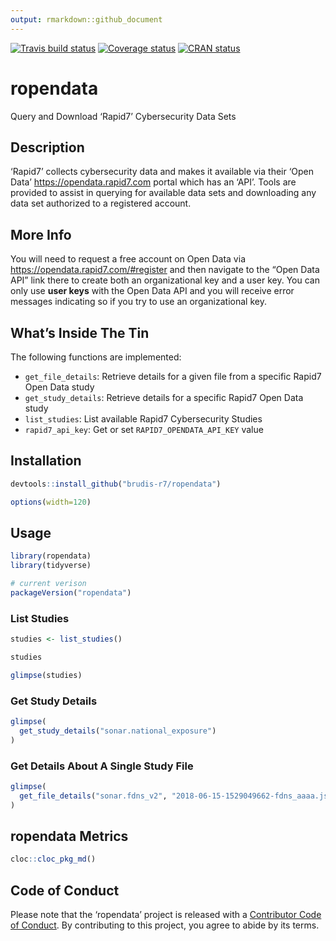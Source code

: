 ```yaml
---
output: rmarkdown::github_document
---
```

[![Travis build status](https://travis-ci.org/brudis-r7/ropendata.svg?branch=master)](https://travis-ci.org/brudis-r7/ropendata) 
[![Coverage status](https://codecov.io/gh/brudis-r7/ropendata/branch/master/graph/badge.svg)](https://codecov.io/github/brudis-r7/ropendata?branch=master) [![CRAN status](https://www.r-pkg.org/badges/version/ropendata)](https://cran.r-project.org/package=ropendata)

# ropendata

Query and Download 'Rapid7' Cybersecurity Data Sets

## Description

'Rapid7' collects cybersecurity data and makes it available via their 'Open Data' <https://opendata.rapid7.com> portal which has an 'API'. Tools are provided to assist in querying for available data sets and downloading any data set authorized to a registered account.

## More Info

You will need to request a free account on Open Data via <https://opendata.rapid7.com/#register> and then navigate to the "Open Data API" link there to create both an organizational key and a user key. You can only use **user keys** with the Open Data API and you will receive error messages indicating so if you try to use an organizational key.

## What's Inside The Tin

The following functions are implemented:

- `get_file_details`:	Retrieve details for a given file from a specific Rapid7 Open Data study
- `get_study_details`:	Retrieve details for a specific Rapid7 Open Data study
- `list_studies`:	List available Rapid7 Cybersecurity Studies
- `rapid7_api_key`:	Get or set `RAPID7_OPENDATA_API_KEY` value

## Installation

```r
devtools::install_github("brudis-r7/ropendata")
```

```r
options(width=120)
```

## Usage

```r
library(ropendata)
library(tidyverse)

# current verison
packageVersion("ropendata")

```

### List Studies

```r
studies <- list_studies()

studies

glimpse(studies)
```

### Get Study Details

```r
glimpse(
  get_study_details("sonar.national_exposure")
)
```

### Get Details About A Single Study File

```r
glimpse(
  get_file_details("sonar.fdns_v2", "2018-06-15-1529049662-fdns_aaaa.json.gz")
)
```

## ropendata Metrics

```r
cloc::cloc_pkg_md()
```

## Code of Conduct

Please note that the 'ropendata' project is released with a [Contributor Code of Conduct](CODE_OF_CONDUCT.md). By contributing to this project, you agree to abide by its terms.